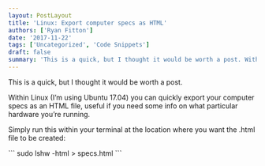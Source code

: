 ```yaml
---
layout: PostLayout
title: 'Linux: Export computer specs as HTML'
authors: ['Ryan Fitton']
date: '2017-11-22'
tags: ['Uncategorized', 'Code Snippets']
draft: false
summary: 'This is a quick, but I thought it would be worth a post. Within Linux (I&amp;#8217;m using Ubuntu 17.04) you can quickly export your computer specs as an HTML file, useful if you need some info on what particular hardware you&amp;#8217;re running. Simply run this within your terminal at the location where you want the [&amp;hellip;]'
---
```


<p>This is a quick, but I thought it would be worth a post.</p>
<p>
  Within Linux (I&#8217;m using Ubuntu 17.04) you can quickly export your computer specs as an HTML
  file, useful if you need some info on what particular hardware you&#8217;re running.
</p>
<p>
  Simply run this within your terminal at the location where you want the .html file to be created:
</p>
``` sudo lshw -html > specs.html ```
